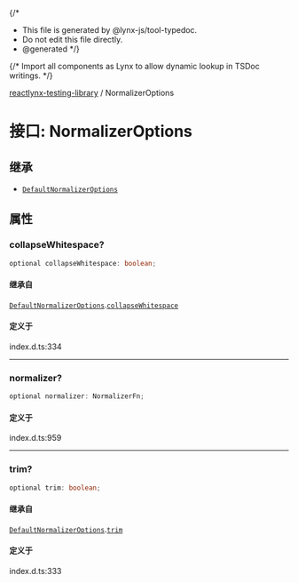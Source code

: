 {/*
* This file is generated by @lynx-js/tool-typedoc.
* Do not edit this file directly.
* @generated
*/}

{/* Import all components as Lynx to allow dynamic lookup in TSDoc writings. */}


[reactlynx-testing-library](/api/reactlynx-testing-library/index.mdx) / NormalizerOptions

# 接口: NormalizerOptions

## 继承

- [`DefaultNormalizerOptions`](/api/reactlynx-testing-library/Interface.DefaultNormalizerOptions.mdx)

## 属性

### collapseWhitespace?

```ts
optional collapseWhitespace: boolean;
```

#### 继承自

[`DefaultNormalizerOptions`](/api/reactlynx-testing-library/Interface.DefaultNormalizerOptions.mdx).[`collapseWhitespace`](/api/reactlynx-testing-library/Interface.DefaultNormalizerOptions.mdx#collapsewhitespace)

#### 定义于

index.d.ts:334

***

### normalizer?

```ts
optional normalizer: NormalizerFn;
```

#### 定义于

index.d.ts:959

***

### trim?

```ts
optional trim: boolean;
```

#### 继承自

[`DefaultNormalizerOptions`](/api/reactlynx-testing-library/Interface.DefaultNormalizerOptions.mdx).[`trim`](/api/reactlynx-testing-library/Interface.DefaultNormalizerOptions.mdx#trim)

#### 定义于

index.d.ts:333
